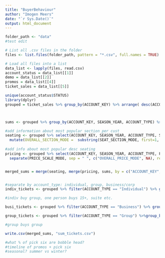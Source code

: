 ```yaml
---
title: "BuyerBehaviour"
author: "Imogen Meers"
date: "`r Sys.Date()`"
output: html_document
---
```


```r
folder_path <- "data"
#test edit

# List all .csv files in the folder
files <- list.files(folder_path, pattern = "*.csv", full.names = TRUE)

# Load all files into a list
data_list <- lapply(files, read.csv)
account_status = data_list[[1]]
demo = data_list[[2]]
promos = data_list[[4]]
ticket_sales = data_list[[5]]

unique(account_status$STATUS)
library(dplyr)
grouped = ticket_sales %>% group_by(ACCOUNT_KEY) %>% arrange( desc(ACCOUNT_KEY), desc(SEASON_YEAR))



sums <- grouped %>% group_by(ACCOUNT_KEY, SEASON_YEAR, ACCOUNT_TYPE) %>% summarise(ACCOUNT_KEY, SEASON_YEAR, ACCOUNT_TYPE, sum(TICKET_SOLD), sum(FLEX_PLAN_TICKET_SOLD), sum(FULL_PLAN_TICKET_SOLD), sum(FORTY_PLAN_TICKET_SOLD), sum(GROUP_TICKET_SOLD), sum(MINI_PLAN_TICKET_SOLD), sum(SEASON_TICKET_SOLD), sum(SINGLE_TICKET_SOLD), sum(SIXPACK_PLAN_TICKET_SOLD)) %>% distinct()

#add information about most popular section per cust
seating <- grouped %>% select(ACCOUNT_KEY, SEASON_YEAR, ACCOUNT_TYPE, SEAT_SECTION_MODIFIED) %>% group_by(ACCOUNT_KEY, SEASON_YEAR, ACCOUNT_TYPE, SEAT_SECTION_MODIFIED) %>% summarise(mode_seating_section = n()) %>% ungroup(SEAT_SECTION_MODIFIED) %>% filter(mode_seating_section == max(mode_seating_section)) %>% select(-mode_seating_section) %>% rename(SEAT_SECTION_MODE = SEAT_SECTION_MODIFIED) %>% summarise(SEAT_SECTION_MODE = first(SEAT_SECTION_MODE)) %>%
  mutate(OVERALL_SECTION_MODE =  substring(SEAT_SECTION_MODE, first=1, last =1)) #more generic
  
#add info about most popular desc seating
pricing <- grouped %>% select(ACCOUNT_KEY, SEASON_YEAR, ACCOUNT_TYPE, PRICE_SCALE_DESCRIPTION) %>% group_by(ACCOUNT_KEY, SEASON_YEAR, ACCOUNT_TYPE, PRICE_SCALE_DESCRIPTION) %>% summarise(price_scale_section = n()) %>% ungroup(PRICE_SCALE_DESCRIPTION) %>% filter(price_scale_section == max(price_scale_section)) %>% select(-price_scale_section) %>% rename(PRICE_SCALE_MODE = PRICE_SCALE_DESCRIPTION) %>% summarise(PRICE_SCALE_MODE = first(PRICE_SCALE_MODE)) %>% 
  separate(PRICE_SCALE_MODE, sep = " ", c("OVERALL_PRICE_MODE", NA), remove = FALSE)


merged_sums = merge(seating, merge(pricing, sums, by = c("ACCOUNT_KEY", "SEASON_YEAR", "ACCOUNT_TYPE")), by = c("ACCOUNT_KEY", "SEASON_YEAR", "ACCOUNT_TYPE")) 


#separate by account_type: individual, group, business/corp
indiv_tickets <- grouped %>% filter(ACCOUNT_TYPE == "Individual") %>% group_by(ACCOUNT_KEY, SEASON_YEAR) %>% summarise(ACCOUNT_KEY, SEASON_YEAR, ACCOUNT_TYPE, sum(TICKET_SOLD), sum(FLEX_PLAN_TICKET_SOLD), sum(FULL_PLAN_TICKET_SOLD), sum(FORTY_PLAN_TICKET_SOLD), sum(GROUP_TICKET_SOLD), sum(MINI_PLAN_TICKET_SOLD), sum(SEASON_TICKET_SOLD), sum(SINGLE_TICKET_SOLD), sum(SIXPACK_PLAN_TICKET_SOLD)) %>% distinct()

#indiv buy group, one person buys 15+, suite etc.

busi_tickets <- grouped %>% filter(ACCOUNT_TYPE == "Business") %>% group_by(ACCOUNT_KEY, SEASON_YEAR) %>% summarise(ACCOUNT_KEY, SEASON_YEAR, ACCOUNT_TYPE, sum(TICKET_SOLD), sum(FLEX_PLAN_TICKET_SOLD), sum(FULL_PLAN_TICKET_SOLD), sum(FORTY_PLAN_TICKET_SOLD), sum(GROUP_TICKET_SOLD), sum(MINI_PLAN_TICKET_SOLD), sum(SEASON_TICKET_SOLD), sum(SINGLE_TICKET_SOLD), sum(SIXPACK_PLAN_TICKET_SOLD)) %>% distinct()

group_tickets <- grouped %>% filter(ACCOUNT_TYPE == "Group") %>%group_by(ACCOUNT_KEY, SEASON_YEAR) %>% summarise(ACCOUNT_KEY, SEASON_YEAR, ACCOUNT_TYPE, sum(TICKET_SOLD), sum(FLEX_PLAN_TICKET_SOLD), sum(FULL_PLAN_TICKET_SOLD), sum(FORTY_PLAN_TICKET_SOLD), sum(GROUP_TICKET_SOLD), sum(MINI_PLAN_TICKET_SOLD), sum(SEASON_TICKET_SOLD), sum(SINGLE_TICKET_SOLD), sum(SIXPACK_PLAN_TICKET_SOLD)) %>% distinct()

#group buys group

write.csv(merged_sums, "sum_tickets.csv")

#what % of pick six are bobble head?
#timeline of promos + pick six
#seasonal? summer vs winter?

```


